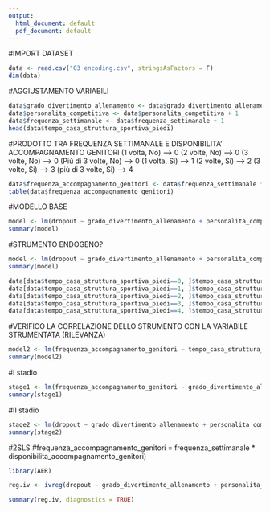 ---
output:
  html_document: default
  pdf_document: default
---

#IMPORT DATASET
```{r}
data <- read.csv("03 encoding.csv", stringsAsFactors = F)
dim(data)
```

#AGGIUSTAMENTO VARIABILI
```{r}
data$grado_divertimento_allenamento <- data$grado_divertimento_allenamento + 1
data$personalita_competitiva <- data$personalita_competitiva + 1
data$frequenza_settimanale <- data$frequenza_settimanale + 1
head(data$tempo_casa_struttura_sportiva_piedi)
```

#PRODOTTO TRA FREQUENZA SETTIMANALE E DISPONIBILITA' ACCOMPAGNAMENTO GENITORI
(1 volta, No) --> 0
(2 volte, No) --> 0
(3 volte, No) --> 0
(Più di 3 volte, No) --> 0
(1 volta, Si) --> 1
(2 volte, Si) --> 2
(3 volte, Si) --> 3
(più di 3 volte, Si) --> 4
```{r}
data$frequenza_accompagnamento_genitori <- data$frequenza_settimanale * data$disponibilita_accompagnamento_genitori
table(data$frequenza_accompagnamento_genitori)
```

#MODELLO BASE
```{r}
model <- lm(dropout ~ grado_divertimento_allenamento + personalita_competitiva + agonismo + frequenza_accompagnamento_genitori, data=data)
summary(model)
```

#STRUMENTO ENDOGENO?
```{r}
model <- lm(dropout ~ grado_divertimento_allenamento + personalita_competitiva + agonismo + frequenza_accompagnamento_genitori + tempo_casa_struttura_sportiva_piedi, data=data)
summary(model)
```

```{r}
data[data$tempo_casa_struttura_sportiva_piedi==0, ]$tempo_casa_struttura_sportiva_piedi <- "< 15 minuti"
data[data$tempo_casa_struttura_sportiva_piedi==1, ]$tempo_casa_struttura_sportiva_piedi <- "15 minuti"
data[data$tempo_casa_struttura_sportiva_piedi==2, ]$tempo_casa_struttura_sportiva_piedi <- "tra 15 minuti e 1 ora"
data[data$tempo_casa_struttura_sportiva_piedi==3, ]$tempo_casa_struttura_sportiva_piedi <- "1 ora"
data[data$tempo_casa_struttura_sportiva_piedi==4, ]$tempo_casa_struttura_sportiva_piedi <- "> 1 ora"
```

#VERIFICO LA CORRELAZIONE DELLO STRUMENTO CON LA VARIABILE STRUMENTATA (RILEVANZA)
```{r}
model2 <- lm(frequenza_accompagnamento_genitori ~ tempo_casa_struttura_sportiva_piedi, data=data)
summary(model2)
```

#I stadio
```{r}
stage1 <- lm(frequenza_accompagnamento_genitori ~ grado_divertimento_allenamento + personalita_competitiva + agonismo +tempo_casa_struttura_sportiva_piedi, data)
summary(stage1)
```

#II stadio
```{r}
stage2 <- lm(dropout ~ grado_divertimento_allenamento + personalita_competitiva + agonismo + fitted(stage1), data)
summary(stage2)
```

#2SLS
#frequenza_accompagnamento_genitori = frequenza_settimanale * disponibilita_accompagnamento_genitori)
```{r}
library(AER)

reg.iv <- ivreg(dropout ~ grado_divertimento_allenamento + personalita_competitiva + agonismo + frequenza_accompagnamento_genitori | grado_divertimento_allenamento + personalita_competitiva + agonismo + tempo_casa_struttura_sportiva_piedi, data=data)

summary(reg.iv, diagnostics = TRUE)
```